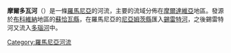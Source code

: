 {{Infobox river
|name=摩爾多瓦河
|image=
|image_caption=
|map=
|length=237公里
|source1_elevation=
|discharge1_avg=每秒32立方米
|basin_size=4,315平方公里
|source1_location=Obcina Feredeu山
|mouth_location=[[錫雷特河|錫雷特河]]
|basin_countries=[[羅馬尼亞|羅馬尼亞]]
}}

'''摩爾多瓦河'''（{{lang-ro|Râul Moldova}}）是一條[[羅馬尼亞|羅馬尼亞]]的河流，主要的流域分佈在[[摩爾達維亞|摩爾達維亞]]地區。發源於[[布科維納|布科維納]]地區的[[蘇恰瓦縣|蘇恰瓦縣]]，在羅馬尼亞的[[尼亞姆茨縣|尼亞姆茨縣]]匯入[[錫雷特河|錫雷特河]]，之後錫雷特河又流入[[多瑙河|多瑙河]]中。

{{Authority control}}
[[Category:羅馬尼亞河流|Category:羅馬尼亞河流]]